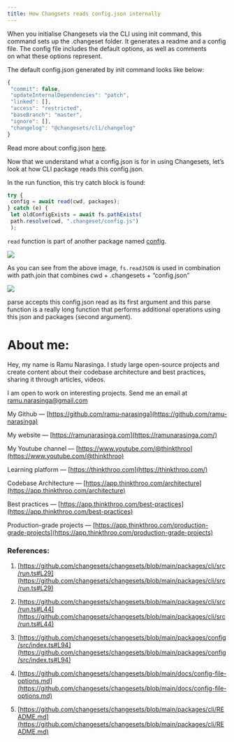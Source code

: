 ```yaml
---
title: How Changsets reads config.json internally
---
```


When you initialise Changesets via the CLI using init command, this command sets up the .changeset folder. It generates a readme and a config file. The config file includes the default options, as well as comments   
on what these options represent.

The default config.json generated by init command looks like below:

```js
{
 "commit": false,
 "updateInternalDependencies": "patch",
 "linked": [],
 "access": "restricted",
 "baseBranch": "master",
 "ignore": [],
 "changelog": "@changesets/cli/changelog"
}
```

Read more about config.json [here](https://github.com/changesets/changesets/blob/main/docs/config-file-options.md).

Now that we understand what a config.json is for in using Changesets, let’s look at how CLI package reads this config.json.

In the run function, this try catch block is found:

```js
try {
 config = await read(cwd, packages);
} catch (e) {
 let oldConfigExists = await fs.pathExists(
 path.resolve(cwd, ".changeset/config.js")
 );
```

`read` function is part of another package named [config](https://github.com/changesets/changesets/blob/main/packages/config/src/index.ts#L94).

![](https://cdn-images-1.medium.com/max/1600/1*myvRzlYdDrHtZBpyQzJX-Q.png)

As you can see from the above image, `fs.readJSON` is used in combination with path.join that combines cwd + .changesets + “config.json”

![](https://cdn-images-1.medium.com/max/1600/1*_E9sStHNLd5Xb3NwSaKIWQ.png)

parse accepts this config.json read as its first argument and this parse function is a really long function that performs additional operations using this json and packages (second argument).

# **About me:**

Hey, my name is Ramu Narasinga. I study large open-source projects and create content about their codebase architecture and best practices, sharing it through articles, videos.

I am open to work on interesting projects. Send me an email at ramu.narasinga@gmail.com

My Github — [https://github.com/ramu-narasinga](https://github.com/ramu-narasinga)

My website — [https://ramunarasinga.com](https://ramunarasinga.com/)

My Youtube channel — [https://www.youtube.com/@thinkthroo](https://www.youtube.com/@thinkthroo)

Learning platform — [https://thinkthroo.com](https://thinkthroo.com/)

Codebase Architecture — [https://app.thinkthroo.com/architecture](https://app.thinkthroo.com/architecture)

Best practices — [https://app.thinkthroo.com/best-practices](https://app.thinkthroo.com/best-practices)

Production-grade projects — [https://app.thinkthroo.com/production-grade-projects](https://app.thinkthroo.com/production-grade-projects)

### References:

1. [https://github.com/changesets/changesets/blob/main/packages/cli/src/run.ts#L29](https://github.com/changesets/changesets/blob/main/packages/cli/src/run.ts#L29)
    
2. [https://github.com/changesets/changesets/blob/main/packages/cli/src/run.ts#L44](https://github.com/changesets/changesets/blob/main/packages/cli/src/run.ts#L44)
    
3. [https://github.com/changesets/changesets/blob/main/packages/config/src/index.ts#L94](https://github.com/changesets/changesets/blob/main/packages/config/src/index.ts#L94)
    
4. [https://github.com/changesets/changesets/blob/main/docs/config-file-options.md](https://github.com/changesets/changesets/blob/main/docs/config-file-options.md)
    
5. [https://github.com/changesets/changesets/blob/main/packages/cli/README.md](https://github.com/changesets/changesets/blob/main/packages/cli/README.md)